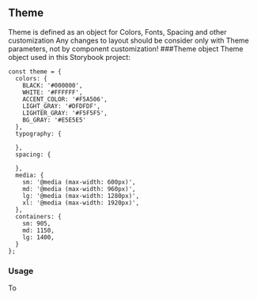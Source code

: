 
<Meta title="Brand Identity/Theme" />

<style>{`
   .table {
    width: 100%;
   }
   .colorBlock {
     height: 24px;
   }
`}</style>

## Theme
Theme is defined as an object for Colors, Fonts, Spacing and other customization
Any changes to layout should be consider only with Theme parameters, not by component customization!
###Theme object
Theme object used in this Storybook project:
```
const theme = {
  colors: {
    BLACK: '#000000',
    WHITE: '#FFFFFF',
    ACCENT_COLOR: '#F5A506',
    LIGHT_GRAY: '#DFDFDF',
    LIGHTER_GRAY: '#F5F5F5',
    BG_GRAY: '#E5E5E5'
  },
  typography: {

  },
  spacing: {

  },
  media: {
    sm: '@media (max-width: 600px)',
    md: '@media (max-width: 960px)',
    lg: '@media (max-width: 1280px)',
    xl: '@media (max-width: 1920px)',
  },
  containers: {
    sm: 905,
    md: 1150,
    lg: 1400,
  }
};
```
### Usage
To